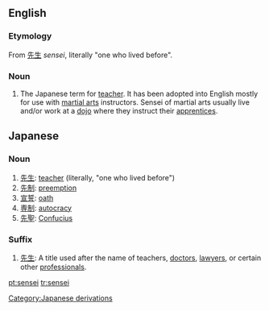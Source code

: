 ==English==
===Etymology===
From {{Ja.}} [[先生]] ''sensei'', literally "one who lived before".

===Noun===
{{en-noun|pl=sensei|pl2=senseis}}

#The Japanese term for [[teacher]].  It has been adopted into English mostly for use with [[martial arts]] instructors.  Sensei of martial arts usually live and/or work at a [[dojo]] where they instruct their [[apprentices]].

[[Category:Japanese derivations]]

==Japanese==
===Noun===
{{ja-noun|r|hira=せんせい}}

#[[先生]]: [[teacher]] (literally, "one who lived before")
#[[先制]]: [[preemption]]
#[[宣誓]]: [[oath]]
#[[専制]]: [[autocracy]]
#[[先聖]]: [[Confucius]]

===Suffix===
{{ja-pos|r|suffix|hira=せんせい}}

#[[先生]]: A title used after the name of teachers, [[doctor]]s, [[lawyer]]s, or certain other [[professional]]s.

[[pt:sensei]]
[[tr:sensei]]